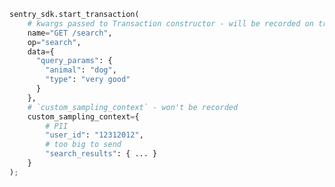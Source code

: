 ```python
sentry_sdk.start_transaction(
    # kwargs passed to Transaction constructor - will be recorded on transaction
    name="GET /search",
    op="search",
    data={
      "query_params": {
        "animal": "dog",
        "type": "very good"
      }
    },
    # `custom_sampling_context` - won't be recorded
    custom_sampling_context={
        # PII
        "user_id": "12312012",
        # too big to send
        "search_results": { ... }
    }
);
```
